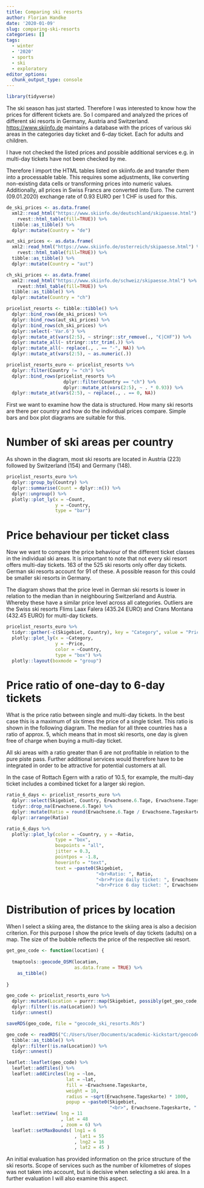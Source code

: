 ```yaml
---
title: Comparing ski resorts
author: Florian Handke
date: '2020-01-09'
slug: comparing-ski-resorts
categories: []
tags:
  - winter
  - '2020'
  - sports
  - ski
  - exploratory
editor_options: 
  chunk_output_type: console
---
```


```r
library(tidyverse)
```


The ski season has just started. Therefore I was interested to know how the prices for different tickets are. So I compared and analyzed the prices of different ski resorts in Germany, Austria and Switzerland. [https://www.skiinfo.de](skiinfo.de) maintains a database with the prices of various ski areas in the categories day ticket and 6-day ticket. Each for adults and children.

I have not checked the listed prices and possible additional services e.g. in multi-day tickets have not been checked by me.

Therefore I import the HTML tables listed on skiinfo.de and transfer them into a processable table. This requires some adjustments, like converting non-existing data cells or transforming prices into numeric values. Additionally, all prices in Swiss Francs are converted into Euro. The current (09.01.2020) exchange rate of 0.93 EURO per 1 CHF is used for this.

```r
de_ski_prices <- as.data.frame(
  xml2::read_html("https://www.skiinfo.de/deutschland/skipaesse.html") %>% 
    rvest::html_table(fill=TRUE)) %>% 
  tibble::as_tibble() %>% 
  dplyr::mutate(Country = "de")

aut_ski_prices <- as.data.frame(
  xml2::read_html("https://www.skiinfo.de/osterreich/skipaesse.html") %>% 
    rvest::html_table(fill=TRUE)) %>% 
  tibble::as_tibble() %>% 
  dplyr::mutate(Country = "aut")

ch_ski_prices <- as.data.frame(
  xml2::read_html("https://www.skiinfo.de/schweiz/skipaesse.html") %>% 
    rvest::html_table(fill=TRUE)) %>% 
  tibble::as_tibble() %>% 
  dplyr::mutate(Country = "ch")

pricelist_resorts <- tibble::tibble() %>% 
  dplyr::bind_rows(de_ski_prices) %>% 
  dplyr::bind_rows(aut_ski_prices) %>% 
  dplyr::bind_rows(ch_ski_prices) %>% 
  dplyr::select(-'Var.6') %>% 
  dplyr::mutate_at(vars(2:5), ~ stringr::str_remove(., "€|CHF")) %>% 
  dplyr::mutate_all(~ stringr::str_trim(.)) %>% 
  dplyr::mutate_all(~ replace(., . == "-", NA)) %>% 
  dplyr::mutate_at(vars(2:5), ~ as.numeric(.))
```

```r
pricelist_resorts_euro <- pricelist_resorts %>% 
  dplyr::filter(Country != "ch") %>% 
  dplyr::bind_rows(pricelist_resorts %>% 
                     dplyr::filter(Country == "ch") %>% 
                     dplyr::mutate_at(vars(2:5), ~ . * 0.93)) %>% 
  dplyr::mutate_at(vars(2:5), ~ replace(., . == 0, NA))
```

First we want to examine how the data is structured. How many ski resorts are there per country and how do the individual prices compare. Simple bars and box plot diagrams are suitable for this.

# Number of ski areas per country

As shown in the diagram, most ski resorts are located in Austria (223) followed by Switzerland (154) and Germany (148).

```r
pricelist_resorts_euro %>% 
  dplyr::group_by(Country) %>% 
  dplyr::summarise(Count = dplyr::n()) %>% 
  dplyr::ungroup() %>% 
  plotly::plot_ly(x = ~Count,
                  y = ~Country,
                  type = "bar")
```

# Price behaviour per ticket class

Now we want to compare the price behaviour of the different ticket classes in the individual ski areas. It is important to note that not every ski resort offers multi-day tickets. 163 of the 525 ski resorts only offer day tickets. German ski resorts account for 91 of these. A possible reason for this could be smaller ski resorts in Germany.

The diagram shows that the price level in German ski resorts is lower in relation to the median than in neighbouring Switzerland and Austria. Whereby these have a similar price level across all categories. Outliers are the Swiss ski resorts Flims Laax Falera (435.24 EURO) and Crans Montana (432.45 EURO) for multi-day tickets.

```r
pricelist_resorts_euro %>% 
  tidyr::gather(-c(Skigebiet, Country), key = "Category", value = "Price") %>% 
  plotly::plot_ly(x = ~Category, 
                  y = ~Price, 
                  color = ~Country, 
                  type = "box") %>%
  plotly::layout(boxmode = "group")
```

# Price ratio of one-day to 6-day tickets

What is the price ratio between single and multi-day tickets. In the best case this is a maximum of six times the price of a single ticket. This ratio is shown in the following diagram. The median for all three countries has a ratio of approx. 5, which means that in most ski resorts, one day is given free of charge when buying a multi-day ticket.

All ski areas with a ratio greater than 6 are not profitable in relation to the pure piste pass. Further additional services would therefore have to be integrated in order to be attractive for potential customers at all.

In the case of Rottach Egern with a ratio of 10.5, for example, the multi-day ticket includes a combined ticket for a larger ski region.

```r
ratio_6_days <- pricelist_resorts_euro %>% 
  dplyr::select(Skigebiet, Country, Erwachsene.6.Tage, Erwachsene.Tageskarte) %>% 
  tidyr::drop_na(Erwachsene.6.Tage) %>% 
  dplyr::mutate(Ratio = round(Erwachsene.6.Tage / Erwachsene.Tageskarte, 1)) %>% 
  dplyr::arrange(Ratio) 

ratio_6_days %>% 
  plotly::plot_ly(color = ~Country, y = ~Ratio, 
                  type = "box", 
                  boxpoints = "all", 
                  jitter = 0.3,
                  pointpos = -1.8,
                  hoverinfo = "text",
                  text = ~paste0(Skigebiet,
                                 "<br>Ratio: ", Ratio,
                                 "<br>Price daily ticket: ", Erwachsene.Tageskarte,
                                 "<br>Price 6 day ticket: ", Erwachsene.6.Tage))
```

# Distribution of prices by location

When I select a skiing area, the distance to the skiing area is also a decision criterion. For this purpose I show the price levels of day tickets (adults) on a map. The size of the bubble reflects the price of the respective ski resort.

```r
get_geo_code <- function(location) {
  
  tmaptools::geocode_OSM(location,
                         as.data.frame = TRUE) %>% 
    as_tibble()
  
}

geo_code <- pricelist_resorts_euro %>%
  dplyr::mutate(Location = purrr::map(Skigebiet, possibly(get_geo_code, NA))) %>%  
  dplyr::filter(!is.na(Location)) %>% 
  tidyr::unnest()

```

```r
saveRDS(geo_code, file = "geocode_ski_resorts.Rds")
```

```r
geo_code <- readRDS("C:/Users/User/Documents/academic-kickstart/geocode_ski_resorts.Rds") %>% 
  tibble::as_tibble() %>% 
  dplyr::filter(!is.na(Location)) %>% 
  tidyr::unnest()
```

```r
leaflet::leaflet(geo_code) %>% 
  leaflet::addTiles() %>%
  leaflet::addCircles(lng = ~lon, 
                      lat = ~lat, 
                      fill = ~Erwachsene.Tageskarte,
                      weight = 10,
                      radius = ~sqrt(Erwachsene.Tageskarte) * 1000, 
                      popup = ~paste0(Skigebiet,
                                      "<br>", Erwachsene.Tageskarte, " EUR")) %>% 
  leaflet::setView( lng = 11
                    , lat = 48
                    , zoom = 6) %>%
  leaflet::setMaxBounds( lng1 = 6
                         , lat1 = 55
                         , lng2 = 16
                         , lat2 = 45 )
```

An initial evaluation has provided information on the price structure of the ski resorts. Scope of services such as the number of kilometres of slopes was not taken into account, but is decisive when selecting a ski area. In a further evaluation I will also examine this aspect.
